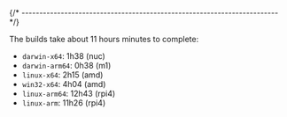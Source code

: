 
{/* ------------------------------------------------------------------------ */}

The builds take about 11 hours minutes to complete:

- `darwin-x64`: 1h38 (nuc)
- `darwin-arm64`: 0h38 (m1)
- `linux-x64`: 2h15 (amd)
- `win32-x64`: 4h04 (amd)
- `linux-arm64`: 12h43 (rpi4)
- `linux-arm`: 11h26 (rpi4)
